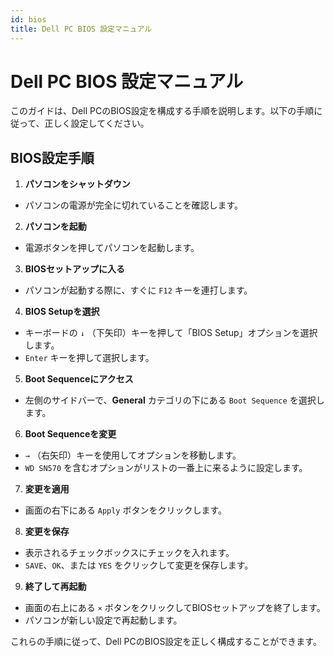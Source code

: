 ```yaml
---
id: bios
title: Dell PC BIOS 設定マニュアル
---
```


# Dell PC BIOS 設定マニュアル

このガイドは、Dell PCのBIOS設定を構成する手順を説明します。以下の手順に従って、正しく設定してください。

## BIOS設定手順

1. **パソコンをシャットダウン**
- パソコンの電源が完全に切れていることを確認します。

2. **パソコンを起動**
- 電源ボタンを押してパソコンを起動します。

3. **BIOSセットアップに入る**
- パソコンが起動する際に、すぐに `F12` キーを連打します。

4. **BIOS Setupを選択**
- キーボードの `↓` （下矢印）キーを押して「BIOS Setup」オプションを選択します。
- `Enter` キーを押して選択します。

5. **Boot Sequenceにアクセス**
- 左側のサイドバーで、**General** カテゴリの下にある `Boot Sequence` を選択します。

6. **Boot Sequenceを変更**
- `→` （右矢印）キーを使用してオプションを移動します。
- `WD SN570` を含むオプションがリストの一番上に来るように設定します。

7. **変更を適用**
- 画面の右下にある `Apply` ボタンをクリックします。

8. **変更を保存**
- 表示されるチェックボックスにチェックを入れます。
- `SAVE`、`OK`、または `YES` をクリックして変更を保存します。

9. **終了して再起動**
- 画面の右上にある `×` ボタンをクリックしてBIOSセットアップを終了します。
- パソコンが新しい設定で再起動します。

これらの手順に従って、Dell PCのBIOS設定を正しく構成することができます。
